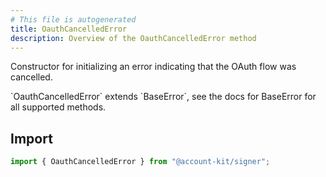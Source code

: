```yaml
---
# This file is autogenerated
title: OauthCancelledError
description: Overview of the OauthCancelledError method
---
```


Constructor for initializing an error indicating that the OAuth flow was
cancelled.

<Note>
  `OauthCancelledError` extends `BaseError`, see the docs for BaseError for all
  supported methods.
</Note>

## Import

```ts
import { OauthCancelledError } from "@account-kit/signer";
```
